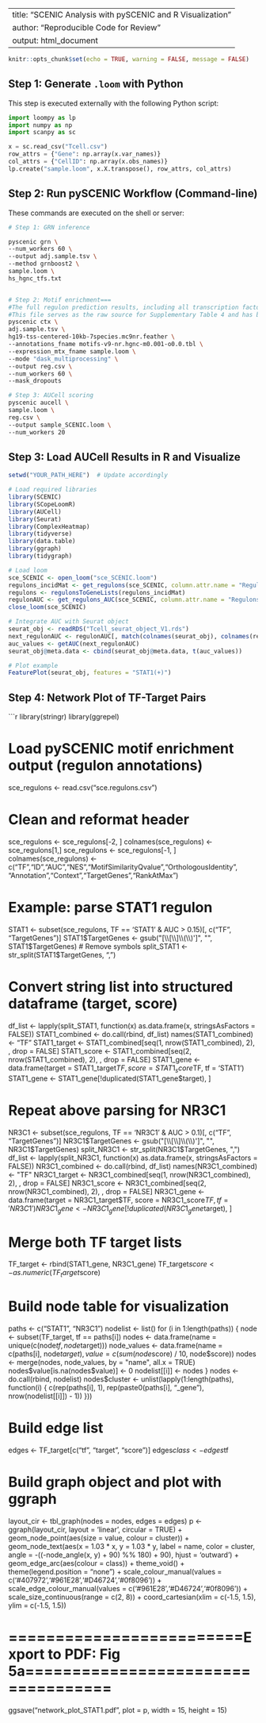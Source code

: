 
---
title: "SCENIC Analysis with pySCENIC and R Visualization"
author: "Reproducible Code for Review"
output: html_document
---

```r
knitr::opts_chunk$set(echo = TRUE, warning = FALSE, message = FALSE)
```

## Step 1: Generate `.loom` with Python

This step is executed externally with the following Python script:

```python
import loompy as lp
import numpy as np
import scanpy as sc

x = sc.read_csv("Tcell.csv")
row_attrs = {"Gene": np.array(x.var_names)}
col_attrs = {"CellID": np.array(x.obs_names)}
lp.create("sample.loom", x.X.transpose(), row_attrs, col_attrs)
```

## Step 2: Run pySCENIC Workflow (Command-line)

These commands are executed on the shell or server:

```bash
# Step 1: GRN inference

pyscenic grn \
--num_workers 60 \
--output adj.sample.tsv \
--method grnboost2 \
sample.loom \
hs_hgnc_tfs.txt


# Step 2: Motif enrichment===
#The full regulon prediction results, including all transcription factors and their predicted targets, are provided in sce.regulons.csv.
#This file serves as the raw source for Supplementary Table 4 and has been deposited as part of the Source Data.
pyscenic ctx \
adj.sample.tsv \
hg19-tss-centered-10kb-7species.mc9nr.feather \
--annotations_fname motifs-v9-nr.hgnc-m0.001-o0.0.tbl \
--expression_mtx_fname sample.loom \
--mode "dask_multiprocessing" \
--output reg.csv \
--num_workers 60 \
--mask_dropouts

# Step 3: AUCell scoring
pyscenic aucell \
sample.loom \
reg.csv \
--output sample_SCENIC.loom \
--num_workers 20

```

## Step 3: Load AUCell Results in R and Visualize

```r
setwd("YOUR_PATH_HERE")  # Update accordingly

# Load required libraries
library(SCENIC)
library(SCopeLoomR)
library(AUCell)
library(Seurat)
library(ComplexHeatmap)
library(tidyverse)
library(data.table)
library(ggraph)
library(tidygraph)

# Load loom
sce_SCENIC <- open_loom("sce_SCENIC.loom")
regulons_incidMat <- get_regulons(sce_SCENIC, column.attr.name = "Regulons")
regulons <- regulonsToGeneLists(regulons_incidMat)
regulonAUC <- get_regulons_AUC(sce_SCENIC, column.attr.name = "RegulonsAUC")
close_loom(sce_SCENIC)

# Integrate AUC with Seurat object
seurat_obj <- readRDS("Tcell_seurat_object_V1.rds")
next_regulonAUC <- regulonAUC[, match(colnames(seurat_obj), colnames(regulonAUC))]
auc_values <- getAUC(next_regulonAUC)
seurat_obj@meta.data <- cbind(seurat_obj@meta.data, t(auc_values))

# Plot example
FeaturePlot(seurat_obj, features = "STAT1(+)")
```

## Step 4: Network Plot of TF-Target Pairs

```r
library(stringr)
library(ggrepel)

# Load pySCENIC motif enrichment output (regulon annotations)
sce_regulons <- read.csv("sce.regulons.csv")

# Clean and reformat header
sce_regulons <- sce_regulons[-2, ]
colnames(sce_regulons) <- sce_regulons[1,]
sce_regulons <- sce_regulons[-1, ]
colnames(sce_regulons) <- c("TF","ID","AUC","NES","MotifSimilarityQvalue","OrthologousIdentity",
                            "Annotation","Context","TargetGenes","RankAtMax")

# Example: parse STAT1 regulon
STAT1 <- subset(sce_regulons, TF == 'STAT1' & AUC > 0.15)[, c("TF", "TargetGenes")]
STAT1$TargetGenes <- gsub("[\\[\\]\\(\\)']", "", STAT1$TargetGenes)  # Remove symbols
split_STAT1 <- str_split(STAT1$TargetGenes, ",")

# Convert string list into structured dataframe (target, score)
df_list <- lapply(split_STAT1, function(x) as.data.frame(x, stringsAsFactors = FALSE))
STAT1_combined <- do.call(rbind, df_list)
names(STAT1_combined) <- "TF"
STAT1_target <- STAT1_combined[seq(1, nrow(STAT1_combined), 2), , drop = FALSE]
STAT1_score <- STAT1_combined[seq(2, nrow(STAT1_combined), 2), , drop = FALSE]
STAT1_gene <- data.frame(target = STAT1_target$TF, score = STAT1_score$TF, tf = 'STAT1')
STAT1_gene <- STAT1_gene[!duplicated(STAT1_gene$target), ]

# Repeat above parsing for NR3C1
NR3C1 <- subset(sce_regulons, TF == 'NR3C1' & AUC > 0.1)[, c("TF", "TargetGenes")]
NR3C1$TargetGenes <- gsub("[\\[\\]\\(\\)']", "", NR3C1$TargetGenes)
split_NR3C1 <- str_split(NR3C1$TargetGenes, ",")
df_list <- lapply(split_NR3C1, function(x) as.data.frame(x, stringsAsFactors = FALSE))
NR3C1_combined <- do.call(rbind, df_list)
names(NR3C1_combined) <- "TF"
NR3C1_target <- NR3C1_combined[seq(1, nrow(NR3C1_combined), 2), , drop = FALSE]
NR3C1_score <- NR3C1_combined[seq(2, nrow(NR3C1_combined), 2), , drop = FALSE]
NR3C1_gene <- data.frame(target = NR3C1_target$TF, score = NR3C1_score$TF, tf = 'NR3C1')
NR3C1_gene <- NR3C1_gene[!duplicated(NR3C1_gene$target), ]

# Merge both TF target lists
TF_target <- rbind(STAT1_gene, NR3C1_gene)
TF_target$score <- as.numeric(TF_target$score)

# Build node table for visualization
paths <- c("STAT1", "NR3C1")
nodelist <- list()
for (i in 1:length(paths)) {
  node <- subset(TF_target, tf == paths[i])
  nodes <- data.frame(name = unique(c(node$tf, node$target)))
  node_values <- data.frame(name = c(paths[i], node$target),
                            value = c(sum(node$score) / 10, node$score))
  nodes <- merge(nodes, node_values, by = "name", all.x = TRUE)
  nodes$value[is.na(nodes$value)] <- 0
  nodelist[[i]] <- nodes
}
nodes <- do.call(rbind, nodelist)
nodes$cluster <- unlist(lapply(1:length(paths), function(i) {
  c(rep(paths[i], 1), rep(paste0(paths[i], "_gene"), nrow(nodelist[[i]]) - 1))
}))

# Build edge list
edges <- TF_target[c("tf", "target", "score")]
edges$class <- edges$tf

# Build graph object and plot with ggraph
layout_cir <- tbl_graph(nodes = nodes, edges = edges)
p <- ggraph(layout_cir, layout = 'linear', circular = TRUE) +
  geom_node_point(aes(size = value, colour = cluster)) +
  geom_node_text(aes(x = 1.03 * x, y = 1.03 * y, label = name, color = cluster,
                     angle = -((-node_angle(x, y) + 90) %% 180) + 90),
                 hjust = 'outward') +
  geom_edge_arc(aes(colour = class)) +
  theme_void() +
  theme(legend.position = "none") +
  scale_colour_manual(values = c('#407972','#961E28','#D46724','#0f8096')) +
  scale_edge_colour_manual(values = c('#961E28','#D46724','#0f8096')) +
  scale_size_continuous(range = c(2, 8)) +
  coord_cartesian(xlim = c(-1.5, 1.5), ylim = c(-1.5, 1.5))

# =========================Export to PDF: Fig 5a===================================#
ggsave("network_plot_STAT1.pdf", plot = p, width = 15, height = 15)
